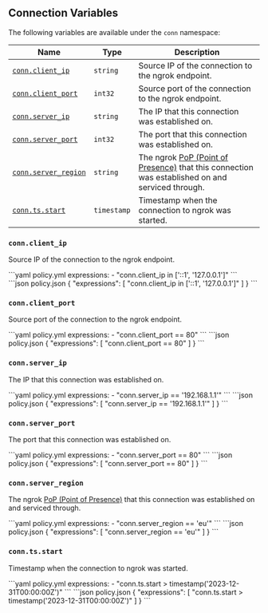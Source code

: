 

## Connection Variables

The following variables are available under the `conn` namespace:

| Name                                       | Type        | Description                                                                                                                                    |
| ------------------------------------------ | ----------- | ---------------------------------------------------------------------------------------------------------------------------------------------- |
| [`conn.client_ip`](#connclient_ip)         | `string`    | Source IP of the connection to the ngrok endpoint.                                                                                             |
| [`conn.client_port`](#connclient_port)     | `int32`     | Source port of the connection to the ngrok endpoint.                                                                                           |
| [`conn.server_ip`](#connserver_ip)         | `string`    | The IP that this connection was established on.                                                                                                |
| [`conn.server_port`](#connserver_port)     | `int32`     | The port that this connection was established on.                                                                                              |
| [`conn.server_region`](#connserver_region) | `string`    | The ngrok [PoP (Point of Presence)](/universal-gateway/points-of-presence/) that this connection was established on and serviced through. |
| [`conn.ts.start`](#conntsstart)            | `timestamp` | Timestamp when the connection to ngrok was started.                                                                                            |

### `conn.client_ip`

Source IP of the connection to the ngrok endpoint.

<CodeGroup>
```yaml policy.yml
expressions:
  - "conn.client_ip in ['::1', '127.0.0.1']"
```
```json policy.json
{
  "expressions": [
    "conn.client_ip in ['::1', '127.0.0.1']"
  ]
}
```
</CodeGroup>

### `conn.client_port`

Source port of the connection to the ngrok endpoint.

<CodeGroup>
```yaml policy.yml
expressions:
  - "conn.client_port == 80"
```
```json policy.json
{
  "expressions": [
    "conn.client_port == 80"
  ]
}
```
</CodeGroup>

### `conn.server_ip`

The IP that this connection was established on.

<CodeGroup>
```yaml policy.yml
expressions:
  - "conn.server_ip == '192.168.1.1'"
```
```json policy.json
{
  "expressions": [
    "conn.server_ip == '192.168.1.1'"
  ]
}
```
</CodeGroup>

### `conn.server_port`

The port that this connection was established on.

<CodeGroup>
```yaml policy.yml
expressions:
  - "conn.server_port == 80"
```
```json policy.json
{
  "expressions": [
    "conn.server_port == 80"
  ]
}
```
</CodeGroup>

### `conn.server_region`

The ngrok [PoP (Point of Presence)](/universal-gateway/points-of-presence/) that this connection was established on and serviced through.

<CodeGroup>
```yaml policy.yml
expressions:
  - "conn.server_region == 'eu'"
```
```json policy.json
{
  "expressions": [
    "conn.server_region == 'eu'"
  ]
}
```
</CodeGroup>

### `conn.ts.start`

Timestamp when the connection to ngrok was started.

<CodeGroup>
```yaml policy.yml
expressions:
  - "conn.ts.start > timestamp('2023-12-31T00:00:00Z')"
```
```json policy.json
{
  "expressions": [
    "conn.ts.start > timestamp('2023-12-31T00:00:00Z')"
  ]
}
```
</CodeGroup>
